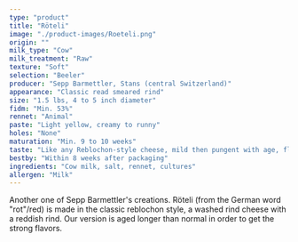 ```yaml
---
type: "product"
title: "Röteli"
image: "./product-images/Roeteli.png"
origin: ""
milk_type: "Cow"
milk_treatment: "Raw"
texture: "Soft"
selection: "Beeler"
producer: "Sepp Barmettler, Stans (central Switzerland)"
appearance: "Classic read smeared rind"
size: "1.5 lbs, 4 to 5 inch diameter"
fidm: "Min. 53%"
rennet: "Animal"
paste: "Light yellow, creamy to runny"
holes: "None"
maturation: "Min. 9 to 10 weeks"
taste: "Like any Reblochon-style cheese, mild then pungent with age, floral aromas"
bestby: "Within 8 weeks after packaging"
ingredients: "Cow milk, salt, rennet, cultures"
allergen: "Milk"
---
```


Another one of Sepp Barmettler's creations. Röteli (from the German word "rot"/red) is made in the classic reblochon style, a washed rind cheese with a reddish rind. Our version is aged longer than normal in order to get the strong flavors.
